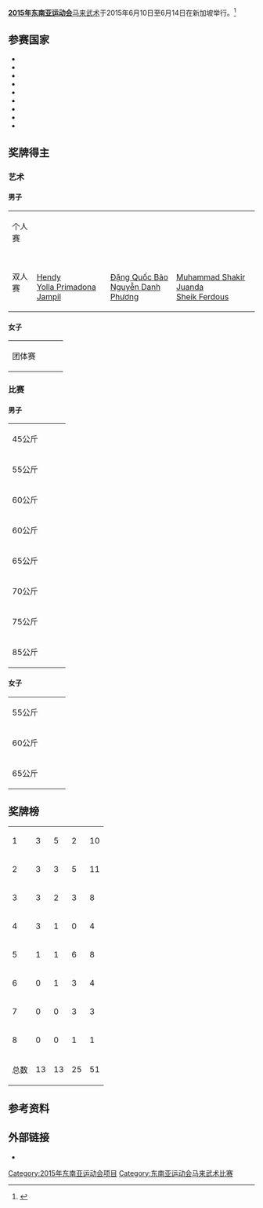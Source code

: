 '''[[2015年东南亚运动会|2015年东南亚运动会]]'''[[马来武术|马来武术]]于2015年6月10日至6月14日在新加坡举行。<ref>{{cite web |title=2015年东南亚运动会马来武术比赛 |url=https://www.seagames2015.com/the-games/sports/pencak-silat |deadurl=yes |archiveurl=https://web.archive.org/web/20150411203030/https://www.seagames2015.com/the-games/sports/pencak-silat |archivedate=2015-04-11 |accessdate=2015-06-05 }}</ref>

==参赛国家==
* {{flagIOC2|BRU|2015年东南亚运动会|7}}
* {{flagIOC2|INA|2015年东南亚运动会|16}}
* {{flagIOC2|LAO|2015年东南亚运动会|9}}
* {{flagIOC2|MAS|2015年东南亚运动会|16}}
* {{flagIOC2|PHI|2015年东南亚运动会|5}}
* {{flagIOC2|SIN|2015年东南亚运动会|14}}
* {{flagIOC2|THA|2015年东南亚运动会|16}}
* {{flagIOC2|TLS|2015年东南亚运动会|8}}
* {{flagIOC2|VIE|2015年东南亚运动会|16}}

==奖牌得主==
===艺术===
==== 男子====
{|{{MedalistTable|type=项目}}
|-
|个人赛
|{{flagIOC2medalist|[[Hoàng_Quang_Trung|Hoàng Quang Trung]]|VIE|2015年东南亚运动会}}
|{{flagIOC2medalist|[[Sugianto|Sugianto]]|INA|2015年东南亚运动会}}
|{{flagIOC2medalist|[[Muhammad_Iqbal_Abdul_Rahman|M Iqbal Abd Rahman]]|SIN|2015年东南亚运动会}}
|-
|双人赛
|{{flagIOC2team|INA|2015年东南亚运动会}}<br/>[[Hendy_(silat)|Hendy]]<br/>[[Yolla_Primadona_Jampil|Yolla Primadona Jampil]]
|{{flagIOC2team|VIE|2015年东南亚运动会}}<br/>[[Đặng_Quốc_Bảo|Đặng Quốc Bảo]]<br/>[[Nguyễn_Danh_Phương|Nguyễn Danh Phương]]
|{{flagIOC2team|SIN|2015年东南亚运动会}}<br/>[[Muhammad_Shakir_Juanda|Muhammad Shakir Juanda]]<br/>[[Sheik_Ferdous_Sheil_Alau'ddin|Sheik Ferdous]]
|}

====女子====
{|{{MedalistTable|type=项目}}
|-
|团体赛
|{{flagIOC2team|INA|2015年东南亚运动会}} 
|{{flagIOC2team|SIN|2015年东南亚运动会}}
|{{flagIOC2team|VIE|2015年东南亚运动会}}
|}
===比赛===
==== 男子 ====
{|{{MedalistTable|type=项目}}
|-
|rowspan="2"|45公斤
|rowspan="2"|{{flagIOC2medalist|[[Diệp_Ngọc_Vũ_Minh|Diệp Ngọc Vũ Minh]]|VIE|2015年东南亚运动会}}
|rowspan="2"|{{flagIOC2medalist|[[Awaluddin_Nur|Awaluddin Nur]]|INA|2015年东南亚运动会}}
|{{flagIOC2medalist|[[Alshamier_Ibnohisham|Alshamier Ibnohisham]]|PHI|2015年东南亚运动会}}
|-
|{{flagIOC2medalist|[[Arieffudin_Ridzuan|Arieffudin Ridzuan]]|MAS|2015年东南亚运动会}}
|-
|rowspan="2"|55公斤
|rowspan="2"|{{flagIOC2medalist|[[Muhammad_Faizul_M_Nasir|Muhammad Faizul M Nasir]]|MAS|2015年东南亚运动会}}
|rowspan="2"|{{flagIOC2medalist|[[Nanthachai_Khansakhon|Nanthachai Khansakhon]]|THA|2015年东南亚运动会}}
|{{flagIOC2medalist|[[Aprin_Ardianto|Aprin Ardianto]]|INA|2015年东南亚运动会}}
|-
|{{flagIOC2medalist|[[Võ_Duy_Phương|Võ Duy Phương]]|VIE|2015年东南亚运动会}}
|-
|rowspan="2"|60公斤
|rowspan="2"|{{flagIOC2medalist|[[Adilan_Chemaeng|Adilan Chemaeng]]|THA|2015年东南亚运动会}}
|rowspan="2"|{{flagIOC2medalist|[[Nguyễn_Nguyên_Thái_Linh|Nguyễn Nguyên Thái Linh]]|VIE|2015年东南亚运动会}}
|{{flagIOC2medalist|[[Toto_Thammavong|Toto Thammavong]]|LAO|2015年东南亚运动会}}
|-
|{{flagIOC2medalist|[[Ahmad_Shahrozli_Zailudin|Ahmad Shahrozli Zailudin]]|MAS|2015年东南亚运动会}}
|-
|rowspan="2"|60公斤
|rowspan="2"|{{flagIOC2medalist|[[Adilan_Chemaeng|Adilan Chemaeng]]|THA|2015年东南亚运动会}}
|rowspan="2"|{{flagIOC2medalist|[[Nguyễn_Nguyên_Thái_Linh|Nguyễn Nguyên Thái Linh]]|VIE|2015年东南亚运动会}}
|{{flagIOC2medalist|[[Toto_Thammavong|Toto Thammavong]]|LAO|2015年东南亚运动会}}
|-
|{{flagIOC2medalist|[[Ahmad_Shahrozli_Zailudin|Ahmad Shahrozli Zailudin]]|MAS|2015年东南亚运动会}}
|-
|rowspan="2"|65公斤
|rowspan="2"|{{flagIOC2medalist|[[Pornteb_Poolkaew|Pornteb Poolkaew]]|THA|2015年东南亚运动会}}
|rowspan="2"|{{flagIOC2medalist|[[Muhammad_Fahmi_Romli|Muhammad Fahmi Romli]]|MAS|2015年东南亚运动会}}
|{{flagIOC2medalist|[[Noukhith_Latsaphao|Noukhith Latsaphao]]|LAO|2015年东南亚运动会}}
|-
|{{flagIOC2medalist|[[Sapto_Purnomo|Sapto Purnomo]]|INA|2015年东南亚运动会}}
|-
|rowspan="2"|70公斤
|rowspan="2"|{{flagIOC2medalist|[[Mohd_Al_Jufferi_Jamari|Mohd Al Jufferi Jamari]]|MAS|2015年东南亚运动会}}
|rowspan="2"|{{flagIOC2medalist|[[Vũ_Văn_Hoàng|Vũ Văn Hoàng]]|VIE|2015年东南亚运动会}}
|{{flagIOC2medalist|[[Mohamad_Kifli_Hamzah|Mohamad Kifli Hamzah]]|BRU|2015年东南亚运动会}}
|-
|{{flagIOC2medalist|[[Sheik_Ferdous_Sheik_Alau'ddin|Sheik Ferdous]]|SIN|2015年东南亚运动会}}
|-
|rowspan="2"|75公斤
|rowspan="2"|{{flagIOC2medalist|[[Muhammad_Nur_Alfian_Juma'en|Muhammmad Nur Alfian]]|SIN|2015年东南亚运动会}}
|rowspan="2"|{{flagIOC2medalist|[[Trần_Đình_Nam|Trần Đình Nam]]|VIE|2015年东南亚运动会}}
|{{flagIOC2medalist|[[Mohd_Fauzi_Khalid|Mohd Fauzi Khalid]]|MAS|2015年东南亚运动会}}
|-
|{{flagIOC2medalist|[[Ryan_Sazali|Ryan Sazali]]|INA|2015年东南亚运动会}}
|-
|rowspan="2"|85公斤
|rowspan="2"|{{flagIOC2medalist|[[Tri_Juanda_Samsul_Bahar|Tri Juanda Samsul]]|INA|2015年东南亚运动会}}
|rowspan="2"|{{flagIOC2medalist|[[Muhammad_Robial_Sobri|M Robial Sobri]]|MAS|2015年东南亚运动会}}
|{{flagIOC2medalist|[[Juanilio_Ballesta_II|Juanilio Ballesta II]]|PHI|2015年东南亚运动会}}
|-
|{{flagIOC2medalist|[[Sheik_Farhan_Sheik_Alau'ddin|Sheik Farhan]]|SIN|2015年东南亚运动会}}
|}

====女子====
{|{{MedalistTable|type=项目}}
|-
|rowspan="2"|55公斤
|rowspan="2"|{{flagIOC2medalist|[[Suda_Lueangaphichat|Suda Lueangaphichat]]|THA|2015年东南亚运动会}}
|rowspan="2"|{{flagIOC2medalist|[[Olathay_Sounthavong|Olathay Sounthavong]]|LAO|2015年东南亚运动会}}
|{{flagIOC2medalist|[[Nur_Shafiqa_Sheik_Alau'ddin|Nur Shafiqa]]|SIN|2015年东南亚运动会}}
|-
|{{flagIOC2medalist|[[Nirmalasari_Octaviani|Nirmalasari Octaviani]]|INA|2015年东南亚运动会}}
|-
|rowspan="2"|60公斤
|rowspan="2"|{{flagIOC2medalist|[[Hoàng_Thị_Loan_(silat)|Hoàng Thị Loan]]|VIE|2015年东南亚运动会}}
|rowspan="2"|{{flagIOC2medalist|[[Wewey_Wita|Wewey Wita]]|INA|2015年东南亚运动会}}
|{{flagIOC2medalist|[[Nong_Oy_Vongphakdy|Nong Oy Vongphakdy]]|LAO|2015年东南亚运动会}}
|-
|{{flagIOC2medalist|[[Clyde_Joy_Baria|Clyde Joy Baria]]|PHI|2015年东南亚运动会}}
|-
|rowspan="2"|65公斤
|rowspan="2"|{{flagIOC2medalist|[[Siti_Rahmah_Mohamed_Nasir|Siti Rahmah M Nasir]]|MAS|2015年东南亚运动会}}
|rowspan="2"|{{flagIOC2medalist|[[Nguyễn_Thị_Yến|Nguyễn Thị Yến]]|VIE|2015年东南亚运动会}}
|{{flagIOC2medalist|[[Selly_Andriani|Selly Andriani]]|INA|2015年东南亚运动会}}
|-
|{{flagIOC2medalist|[[Nurul_Suhaila_Mohamed_Saiful|Nurul Suhaila M Saiful]]|SIN|2015年东南亚运动会}}
|}

==奖牌榜==
{| {{RankedMedalTable|nation-width=200px}}
|-
|1||align=left| {{flagIOC2team|VIE|2015年东南亚运动会}}  || 3 || 5 || 2 || 10
|-
|2||align=left| {{flagIOC2team|INA|2015年东南亚运动会}}  || 3 || 3 || 5 || 11
|-
|3||align=left| {{flagIOC2team|MAS|2015年东南亚运动会}}  || 3 || 2 || 3 || 8
|-
|4||align=left|  {{flagIOC2team|THA|2015年东南亚运动会}} || 3 || 1 || 0 || 4
|-style="background-color:#ccccff;"
|5||align=left|{{flagIOC2team|SIN|2015年东南亚运动会}} || 1 || 1 || 6 || 8
|-
|6||align=left| {{flagIOC2team|LAO|2015年东南亚运动会}}  || 0 || 1 || 3 || 4
|-
|7||align=left|  {{flagIOC2team|PHI|2015年东南亚运动会}} || 0 || 0 || 3 || 3
|-
|8||align=left|  {{flagIOC2team|BRU|2015年东南亚运动会}} || 0 || 0 || 1 || 1
|-
!colspan=2| 总数 || 13 || 13 || 25 || 51
|}

==参考资料==
{{reflist}}

==外部链接==
* {{官方网站|https://www.seagames2015.com/the-games/competition-schedule}}

{{2015年东南亚运动会项目}}

[[Category:2015年东南亚运动会项目|Category:2015年东南亚运动会项目]]
[[Category:东南亚运动会马来武术比赛|Category:东南亚运动会马来武术比赛]]